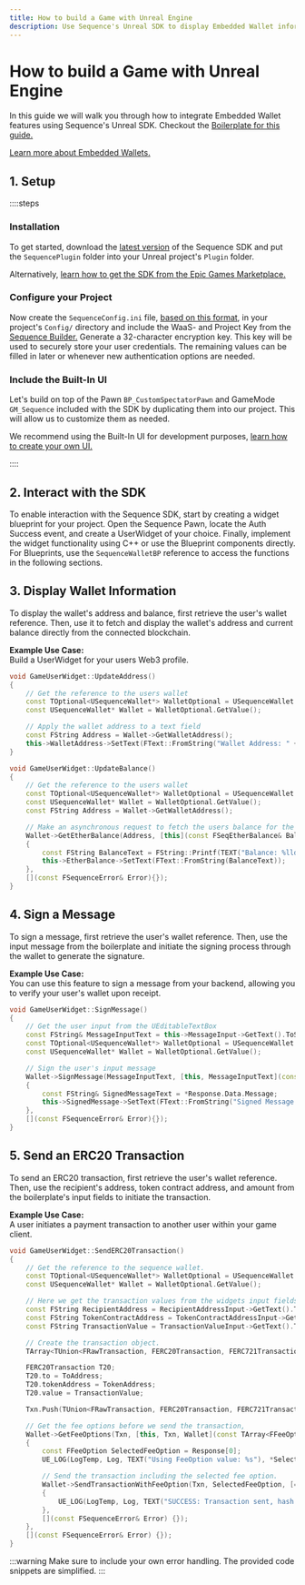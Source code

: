 ```yaml
---
title: How to build a Game with Unreal Engine
description: Use Sequence's Unreal SDK to display Embedded Wallet information, sign messages, and send transactions.
---
```


# How to build a Game with Unreal Engine

In this guide we will walk you through how to integrate Embedded Wallet features using Sequence's Unreal SDK.
Checkout the [Boilerplate for this guide.](https://github.com/0xsequence/sequence-unreal)

[Learn more about Embedded Wallets.](/solutions/wallets/overview#what-are-the-differences-between-these-options)

## 1. Setup

::::steps

### Installation

To get started, download the [latest version](https://github.com/0xsequence/sequence-unreal/releases)
of the Sequence SDK and put the `SequencePlugin` folder into your Unreal project's `Plugin` folder.

Alternatively, [learn how to get the SDK from the Epic Games Marketplace.](/sdk/unreal/installation#using-epic-games-marketplace)

### Configure your Project

Now create the `SequenceConfig.ini` file, [based on this format](/sdk/unreal/setup/), in your project's `Config/` directory and include the
WaaS- and Project Key from the [Sequence Builder.](https://sequence.build/) Generate a 32-character encryption key. This key will be used to securely store your user credentials.
The remaining values can be filled in later or whenever new authentication options are needed.

### Include the Built-In UI

Let's build on top of the Pawn `BP_CustomSpectatorPawn` and GameMode `GM_Sequence` included with the SDK by duplicating them into our project.
This will allow us to customize them as needed.

We recommend using the Built-In UI for development purposes, [learn how to create your own UI.](/sdk/unreal/authentication/intro)

::::

## 2. Interact with the SDK
To enable interaction with the Sequence SDK, start by creating a widget blueprint for your project.
Open the Sequence Pawn, locate the Auth Success event, and create a UserWidget of your choice.
Finally, implement the widget functionality using C++ or use the Blueprint components directly.
For Blueprints, use the `SequenceWalletBP` reference to access the functions in the following sections.

## 3. Display Wallet Information

To display the wallet's address and balance, first retrieve the user's wallet reference.
Then, use it to fetch and display the wallet's address and current balance directly from the connected blockchain.

<b>Example Use Case:</b><br/>Build a UserWidget for your users Web3 profile.

```cpp
void GameUserWidget::UpdateAddress()
{
    // Get the reference to the users wallet
	const TOptional<USequenceWallet*> WalletOptional = USequenceWallet::Get();
	const USequenceWallet* Wallet = WalletOptional.GetValue();

    // Apply the wallet address to a text field
    const FString Address = Wallet->GetWalletAddress();
	this->WalletAddress->SetText(FText::FromString("Wallet Address: " + Address));
}
```

```cpp
void GameUserWidget::UpdateBalance()
{
    // Get the reference to the users wallet
	const TOptional<USequenceWallet*> WalletOptional = USequenceWallet::Get();
	const USequenceWallet* Wallet = WalletOptional.GetValue();
	const FString Address = Wallet->GetWalletAddress();

    // Make an asynchronous request to fetch the users balance for the chains native token
	Wallet->GetEtherBalance(Address, [this](const FSeqEtherBalance& Balance)
	{
		const FString BalanceText = FString::Printf(TEXT("Balance: %lld"), Balance.balanceWei);
		this->EtherBalance->SetText(FText::FromString(BalanceText));
	},
    [](const FSequenceError& Error){});
}
```

## 4. Sign a Message

To sign a message, first retrieve the user's wallet reference. Then, use the input message from the boilerplate
and initiate the signing process through the wallet to generate the signature.

<b>Example Use Case:</b><br/>You can use this feature to sign a message from your backend, allowing you to verify your user's wallet upon receipt.

```cpp
void GameUserWidget::SignMessage()
{
    // Get the user input from the UEditableTextBox
	const FString& MessageInputText = this->MessageInput->GetText().ToString();
	const TOptional<USequenceWallet*> WalletOptional = USequenceWallet::Get();
	const USequenceWallet* Wallet = WalletOptional.GetValue();

    // Sign the user's input message
	Wallet->SignMessage(MessageInputText, [this, MessageInputText](const FSeqSignMessageResponse_Response& Response)
	{
		const FString& SignedMessageText = *Response.Data.Message;
		this->SignedMessage->SetText(FText::FromString("Signed Message: " + SignedMessageText));
	},
	[](const FSequenceError& Error){});
}
```

## 5. Send an ERC20 Transaction

To send an ERC20 transaction, first retrieve the user's wallet reference. Then, use the recipient's address,
token contract address, and amount from the boilerplate's input fields to initiate the transaction.

<b>Example Use Case:</b><br/>A user initiates a payment transaction to another user within your game client.

```cpp
void GameUserWidget::SendERC20Transaction()
{
    // Get the reference to the sequence wallet.
	const TOptional<USequenceWallet*> WalletOptional = USequenceWallet::Get();
	const USequenceWallet* Wallet = WalletOptional.GetValue();

    // Here we get the transaction values from the widgets input fields.
	const FString RecipientAddress = RecipientAddressInput->GetText().ToString();
	const FString TokenContractAddress = TokenContractAddressInput->GetText().ToString();
	const FString TransactionValue = TransactionValueInput->GetText().ToString();

    // Create the transaction object.
	TArray<TUnion<FRawTransaction, FERC20Transaction, FERC721Transaction, FERC1155Transaction, FDelayedTransaction>> Txn;

	FERC20Transaction T20;
	T20.to = ToAddress;
	T20.tokenAddress = TokenAddress;
	T20.value = TransactionValue;

	Txn.Push(TUnion<FRawTransaction, FERC20Transaction, FERC721Transaction, FERC1155Transaction, FDelayedTransaction>(T20));

    // Get the fee options before we send the transaction,
	Wallet->GetFeeOptions(Txn, [this, Txn, Wallet](const TArray<FFeeOption>& Response)
	{
		const FFeeOption SelectedFeeOption = Response[0];
        UE_LOG(LogTemp, Log, TEXT("Using FeeOption value: %s"), *SelectedFeeOption.Value);

        // Send the transaction including the selected fee option.
		Wallet->SendTransactionWithFeeOption(Txn, SelectedFeeOption, [=](const FSeqTransactionResponse_Data& Transaction)
		{
			UE_LOG(LogTemp, Log, TEXT("SUCCESS: Transaction sent, hash: %s"), *Transaction.TxHash);
		},
		[](const FSequenceError& Error) {});
	},
	[](const FSequenceError& Error) {});
}
```

:::warning
Make sure to include your own error handling. The provided code snippets are simplified.
:::
